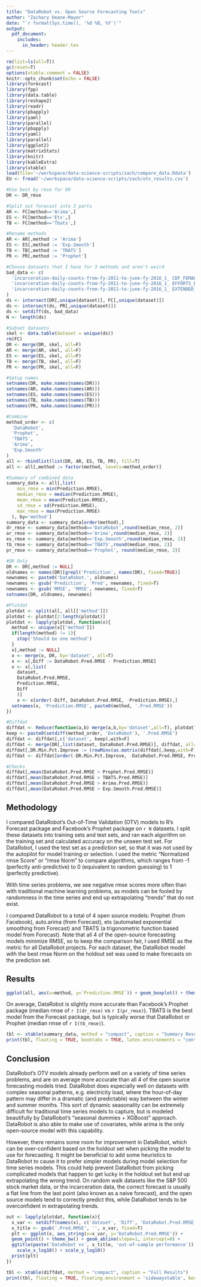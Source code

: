 ```yaml
---
title: "DataRobot vs. Open Source Forecasting Tools"
author: "Zachary Deane-Mayer"
date: "`r format(Sys.time(), '%d %B, %Y')`"
output:
  pdf_document:
    includes:
      in_header: header.tex
---
```


```r
rm(list=ls(all=T))
gc(reset=T)
options(xtable.comment = FALSE)
knitr::opts_chunk$set(echo = FALSE)
library(forecast)
library(fpp)
library(data.table)
library(reshape2)
library(readr)
library(pbapply)
library(yaml)
library(parallel)
library(pbapply)
library(yaml)
library(parallel)
library(ggplot2)
library(matrixStats)
library(knitr)
library(kableExtra)
library(xtable)
load(file='~/workspace/data-science-scripts/zach/compare_data.Rdata')
EU <- fread('~/workspace/data-science-scripts/zach/otv_results.csv')

#Use best by rmse for DR
DR <- DR_rmse

#Split out forecast into 3 parts
AR <- FC[method=='Arima',]
ES <- FC[method=='Ets',]
TB <- FC[method=='Tbats',]

#Rename methods
AR <- AR[,method := 'Arima']
ES <- ES[,method := 'Exp.Smooth']
TB <- TB[,method := 'TBATS']
PR <- PR[,method := 'Prophet']

#Choose datasets that I have for 3 methods and aren't weird
bad_data <- c(
  'incarceration-daily-counts-from-fy-2011-to-june-fy-2016_1_ CDF_FEMALES _train.csv',
  'incarceration-daily-counts-from-fy-2011-to-june-fy-2016_1_ EFFORTS_EX_CONS _train.csv',
  'incarceration-daily-counts-from-fy-2011-to-june-fy-2016_1_ EXTENDED_HOUSE _train.csv'
)
ds <- intersect(DR[,unique(dataset)], FC[,unique(dataset)])
ds <- intersect(ds, PR[,unique(dataset)])
ds <- setdiff(ds, bad_data)
N <- length(ds)

#Subset datasets
skel <- data.table(dataset = unique(ds))
rm(FC)
DR <- merge(DR, skel, all=F)
AR <- merge(AR, skel, all=F)
ES <- merge(ES, skel, all=F)
TB <- merge(TB, skel, all=F)
PR <- merge(PR, skel, all=F)

#Setup names
setnames(DR, make.names(names(DR)))
setnames(AR, make.names(names(AR)))
setnames(ES, make.names(names(ES)))
setnames(TB, make.names(names(TB)))
setnames(PR, make.names(names(PR)))

#Combine
method_order <- c(
  'DataRobot',
  'Prophet',
  'TBATS',
  'Arima', 
  'Exp.Smooth'
)
all <- rbindlist(list(DR, AR, ES, TB, PR), fill=T)
all <- all[,method := factor(method, levels=method_order)]

#Summary of combined data
summary_data <- all[,list(
    min_rmse = min(Prediction.RMSE),
    median_rmse = median(Prediction.RMSE),
    mean_rmse = mean(Prediction.RMSE),
    sd_rmse = sd(Prediction.RMSE),
    max_rmse = max(Prediction.RMSE)
  ), by='method']
summary_data <- summary_data[order(method),]
dr_rmse <- summary_data[method=='DataRobot',round(median_rmse, 2)]
ar_rmse <- summary_data[method=='Arima',round(median_rmse, 2)]
es_rmse <- summary_data[method=='Exp.Smooth',round(median_rmse, 2)]
tb_rmse <- summary_data[method=='TBATS',round(median_rmse, 2)]
pr_rmse <- summary_data[method=='Prophet', round(median_rmse, 2)]

#DR Only
DR <- DR[,method := NULL]
oldnames <- names(DR)[grepl('Prediction', names(DR), fixed=TRUE)]
newnames <- paste0('DataRobot.', oldnames)
newnames <- gsub('Prediction', 'Pred', newnames, fixed=T)
newnames <- gsub('RMSE', 'RMSE', newnames, fixed=T)
setnames(DR, oldnames, newnames)

#Plotdat
plotdat <- split(all, all[['method']])
plotdat <- plotdat[2:length(plotdat)]
plotdat <- lapply(plotdat, function(x){
  method <- unique(x[['method']])
  if(length(method) != 1){
    stop('Should be one method')
  }
  x[,method := NULL]
  x <- merge(x, DR, by='dataset', all=T)
  x <- x[,Diff := DataRobot.Pred.RMSE - Prediction.RMSE]
  x <- x[,list(
    dataset, 
    DataRobot.Pred.RMSE,
    Prediction.RMSE,
    Diff
    )]
    x <- x[order(-Diff, DataRobot.Pred.RMSE, -Prediction.RMSE),]
  setnames(x, 'Prediction.RMSE', paste0(method, '.Pred.RMSE'))
})

#Diffdat
diffdat <- Reduce(function(a,b) merge(a,b,by='dataset',all=T), plotdat)
keep <- paste0(setdiff(method_order, 'DataRobot'), '.Pred.RMSE')
diffdat <- diffdat[,c('dataset', keep),with=F]
diffdat <- merge(DR[,list(dataset, DataRobot.Pred.RMSE)], diffdat, all=T)
diffdat[,DR.Min.Pct.Improve := (rowMins(as.matrix(diffdat[,keep,with=F]) - DataRobot.Pred.RMSE)) / rowMins(as.matrix(diffdat[,keep,with=F]))]
diffdat <- diffdat[order(-DR.Min.Pct.Improve, -DataRobot.Pred.RMSE, Prophet.Pred.RMSE),]

#Checks
diffdat[,mean(DataRobot.Pred.RMSE > Prophet.Pred.RMSE)]
diffdat[,mean(DataRobot.Pred.RMSE > TBATS.Pred.RMSE)]
diffdat[,mean(DataRobot.Pred.RMSE > Arima.Pred.RMSE)]
diffdat[,mean(DataRobot.Pred.RMSE > Exp.Smooth.Pred.RMSE)]
```

## Methodology
I compared DataRobot's Out-of-Time Validation (OTV) models to R's Forecast package and Facebook's Prophet package on `r N` datasets. I split these datasets into training sets and test sets, and ran each algorithm on the training set and calculated accuracy on the unseen test set. For DataRobot, I used the test set as a prediction set, so that it was not used by the autopilot for model training or selection. I used the metric "Normalized rmse Score" or "rmse Norm" to compare algorithms, which ranges from -1 (perfectly anti-predictive) to 0 (equivalent to random guessing) to 1 (perfectly predictive).  

With time series problems, we see negative rmse scores more often than with traditional machine learning problems, as models can be fooled by randomness in the time series and end up extrapolating "trends" that do not exist.

I compared DataRobot to a total of 4 open source models: Prophet (from Facebook), auto.arima (from Forecast), ets (automated exponential smoothing from Forecast) and TBATS (a trigonometric function based model from Forecast). Note that all 4 of the open-source forecasting models minimize RMSE, so to keep the comparison fair, I used RMSE as the metric for all DataRobot projects. For each dataset, the DataRobot model with the best rmse Norm on the holdout set was used to make forecasts on the prediction set.

## Results
```r
ggplot(all, aes(x=method, y=`Prediction.RMSE`)) + geom_boxplot() + theme_bw() + scale_y_log10()
```
On average, DataRobot is slightly more accurate than Facebook's Prophet package (median rmse of `r I(dr_rmse)` vs `r I(pr_rmse)`). TBATS is the best model  from the Forecast package, but is typically worse that DataRobot or Prophet (median rmse of `r I(tb_rmse)`).
```r
tbl <- xtable(summary_data, method = "compact", caption = "Summary Results")
print(tbl, floating = TRUE, booktabs = TRUE, latex.environments = "center")
```

## Conclusion
DataRobot's OTV models already perform well on a variety of time series problems, and are on average more accurate than all 4 of the open source forecasting models tried. DataRobot does especially well on datasets with complex seasonal patterns, e.g. electricity load, where the hour-of-day pattern may differ in a dramatic (and predictable) way between the winter and summer months. This sort of dynamic seasonality can be extremely difficult for traditional time series models to capture, but is modeled beautifully by DataRobot's "seasonal dummies + XGBoost" approach. DataRobot is also able to make use of covariates, while arima is the only open-source model with this capability.

However, there remains some room for improvement in DataRobot, which can be over-confident based on the holdout set when picking the model to use for forecasting. It might be beneficial to add some heuristics to DataRobot to cause it to prefer simpler models during model selection for time series models. This could help prevent DataRobot from picking complicated models that happen to get lucky in the holdout set but end up extrapolating the wrong trend. On random walk datasets like the S&P 500 stock market data, or the incarceration data, the correct forecast is usually a flat line from the last point (also known as a naive forecast), and the open source models tend to correctly predict this, while DataRobot tends to be overconfident in extrapolating trends.
\newpage

```r
out <- lapply(plotdat, function(x){
  x_var <- setdiff(names(x), c('dataset', 'Diff', 'DataRobot.Pred.RMSE'))
  x_title <- gsub('.Pred.RMSE', '', x_var, fixed=T)
  plt <- ggplot(x, aes_string(x=x_var, y='DataRobot.Pred.RMSE')) + 
  geom_point() + theme_bw() + geom_abline(slope=1, intercept=0) + 
  ggtitle(paste('DataRobot vs', x_title, 'out-of-sample performance')) + 
    scale_x_log10() + scale_y_log10()
  print(plt)
})
```
\newpage

```r
tbl <- xtable(diffdat, method = "compact", caption = "Full Results")
print(tbl, floating = TRUE, floating.environment = 'sidewaystable', booktabs = TRUE, scalebox = 0.65)
```
